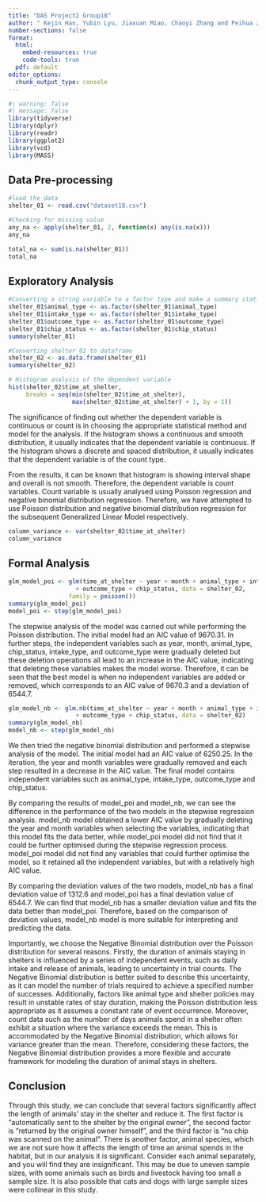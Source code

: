 ```yaml
---
title: "DAS Project2 Group18"
author: " Kejin Han, Yubin Lyu, Jiaxuan Miao, Chaoyi Zhang and Peihua Zhong"
number-sections: false
format: 
  html:
    embed-resources: true
    code-tools: true
  pdf: default
editor_options: 
  chunk_output_type: console
---
```


```r
#| warning: false
#| message: false
library(tidyverse)
library(dplyr)
library(readr)
library(ggplot2)
library(vcd)
library(MASS)
```

## **Data Pre-processing**

```r
#load the data
shelter_01 <- read.csv("dataset18.csv")
```

```r
#Checking for missing value
any_na <- apply(shelter_01, 2, function(x) any(is.na(x))) 
any_na  

total_na <- sum(is.na(shelter_01))
total_na
```

## Exploratory Analysis

```r
#Converting a string variable to a factor type and make a summary statistics
shelter_01$animal_type <- as.factor(shelter_01$animal_type)
shelter_01$intake_type <- as.factor(shelter_01$intake_type) 
shelter_01$outcome_type <- as.factor(shelter_01$outcome_type) 
shelter_01$chip_status <- as.factor(shelter_01$chip_status)
summary(shelter_01)
```

```r
#Converting shelter_01 to dataframe
shelter_02 <- as.data.frame(shelter_01)
summary(shelter_02)
```

```r
# Histogram analysis of the dependent variable
hist(shelter_02$time_at_shelter, 
     breaks = seq(min(shelter_02$time_at_shelter), 
                  max(shelter_02$time_at_shelter) + 1, by = 1))
```

The significance of finding out whether the dependent variable is continuous or count is in choosing the appropriate statistical method and model for the analysis. If the histogram shows a continuous and smooth distribution, it usually indicates that the dependent variable is continuous. If the histogram shows a discrete and spaced distribution, it usually indicates that the dependent variable is of the count type.

From the results, it can be known that histogram is showing interval shape and overall is not smooth. Therefore, the dependent variable is count variables. Count variable is usually analysed using Poisson regression and negative binomial distribution regression. Therefore, we have attempted to use Poisson distribution and negative binomial distribution regression for the subsequent Generalized Linear Model respectively.

```r
column_variance <- var(shelter_02$time_at_shelter)
column_variance
```

## Formal Analysis

```r
glm_model_poi <- glm(time_at_shelter ~ year + month + animal_type + intake_type 
                   + outcome_type + chip_status, data = shelter_02, 
                 family = poisson())
summary(glm_model_poi)
model_poi <- step(glm_model_poi)
```

The stepwise analysis of the model was carried out while performing the Poisson distribution. The initial model had an AIC value of 9670.31. In further steps, the independent variables such as year, month, animal_type, chip_status, intake_type, and outcome_type were gradually deleted but these deletion operations all lead to an increase in the AIC value, indicating that deleting these variables makes the model worse. Therefore, it can be seen that the best model is when no independent variables are added or removed, which corresponds to an AIC value of 9670.3 and a deviation of 6544.7.

```r
glm_model_nb <- glm.nb(time_at_shelter ~ year + month + animal_type + intake_type 
                   + outcome_type + chip_status, data = shelter_02)
summary(glm_model_nb)
model_nb <- step(glm_model_nb)
```

We then tried the negative binomial distribution and performed a stepwise analysis of the model. The initial model had an AIC value of 6250.25. In the iteration, the year and month variables were gradually removed and each step resulted in a decrease in the AIC value. The final model contains independent variables such as animal_type, intake_type, outcome_type and chip_status.

By comparing the results of model_poi and model_nb, we can see the difference in the performance of the two models in the stepwise regression analysis. model_nb model obtained a lower AIC value by gradually deleting the year and month variables when selecting the variables, indicating that this model fits the data better, while model_poi model did not find that it could be further optimised during the stepwise regression process. model_poi model did not find any variables that could further optimise the model, so it retained all the independent variables, but with a relatively high AIC value.

By comparing the deviation values of the two models, model_nb has a final deviation value of 1312.6 and model_poi has a final deviation value of 6544.7. We can find that model_nb has a smaller deviation value and fits the data better than model_poi. Therefore, based on the comparison of deviation values, model_nb model is more suitable for interpreting and predicting the data.

Importantly, we choose the Negative Binomial distribution over the Poisson distribution for several reasons. Firstly, the duration of animals staying in shelters is influenced by a series of independent events, such as daily intake and release of animals, leading to uncertainty in trial counts. The Negative Binomial distribution is better suited to describe this uncertainty, as it can model the number of trials required to achieve a specified number of successes. Additionally, factors like animal type and shelter policies may result in unstable rates of stay duration, making the Poisson distribution less appropriate as it assumes a constant rate of event occurrence. Moreover, count data such as the number of days animals spend in a shelter often exhibit a situation where the variance exceeds the mean. This is accommodated by the Negative Binomial distribution, which allows for variance greater than the mean. Therefore, considering these factors, the Negative Binomial distribution provides a more flexible and accurate framework for modeling the duration of animal stays in shelters.

## Conclusion

Through this study, we can conclude that several factors significantly affect the length of animals' stay in the shelter and reduce it. The first factor is "automatically sent to the shelter by the original owner", the second factor is "returned by the original owner himself", and the third factor is "no chip was scanned on the animal". There is another factor, animal species, which we are not sure how it affects the length of time an animal spends in the habitat, but in our analysis it is significant. Consider each animal separately, and you will find they are insignificant. This may be due to uneven sample sizes, with some animals such as birds and livestock having too small a sample size. It is also possible that cats and dogs with large sample sizes were collinear in this study.
